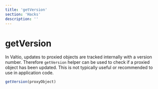 ```yaml
---
title: 'getVersion'
section: 'Hacks'
description: ''
---
```


# getVersion

In Valtio, updates to proxied objects are tracked internally with a version number. Therefore `getVersion` helper can be used to check if a proxied object has been updated. This is not typically useful or recommended to use in application code.

```js
getVersion(proxyObject)
```

